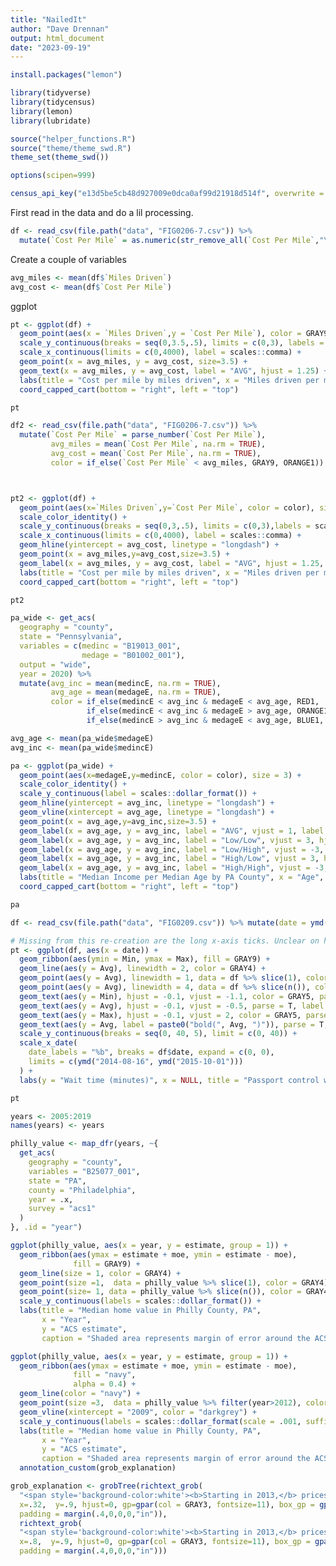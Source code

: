 ```yaml
---
title: "NailedIt"
author: "Dave Drennan"
output: html_document
date: "2023-09-19"
---
```


```r

install.packages("lemon")

library(tidyverse)
library(tidycensus)
library(lemon)
library(lubridate)

source("helper_functions.R")
source("theme/theme_swd.R")
theme_set(theme_swd())

options(scipen=999)

census_api_key("e13d5be5cb48d927009e0dca0af99d21918d514f", overwrite = TRUE)
```

First read in the data and do a lil processing.

```r

df <- read_csv(file.path("data", "FIG0206-7.csv")) %>% 
  mutate(`Cost Per Mile` = as.numeric(str_remove_all(`Cost Per Mile`,"\\$"))) 

```

Create a couple of variables

```r

avg_miles <- mean(df$`Miles Driven`)
avg_cost <- mean(df$`Cost Per Mile`)

```

ggplot

```r

pt <- ggplot(df) + 
  geom_point(aes(x = `Miles Driven`,y = `Cost Per Mile`), color = GRAY9, size = 2.5) +
  scale_y_continuous(breaks = seq(0,3.5,.5), limits = c(0,3), labels = scales::dollar_format()) + 
  scale_x_continuous(limits = c(0,4000), label = scales::comma) +
  geom_point(x = avg_miles, y = avg_cost, size=3.5) + 
  geom_text(x = avg_miles, y = avg_cost, label = "AVG", hjust = 1.25) +  
  labs(title = "Cost per mile by miles driven", x = "Miles driven per month", y = "Cost per mile") +
  coord_capped_cart(bottom = "right", left = "top")

pt

```


```r

df2 <- read_csv(file.path("data", "FIG0206-7.csv")) %>% 
  mutate(`Cost Per Mile` = parse_number(`Cost Per Mile`),
         avg_miles = mean(`Cost Per Mile`, na.rm = TRUE),
         avg_cost = mean(`Cost Per Mile`, na.rm = TRUE),
         color = if_else(`Cost Per Mile` < avg_miles, GRAY9, ORANGE1))




```

```r

pt2 <- ggplot(df) + 
  geom_point(aes(x=`Miles Driven`,y=`Cost Per Mile`, color = color), size = 3) +
  scale_color_identity() + 
  scale_y_continuous(breaks = seq(0,3,.5), limits = c(0,3),labels = scales::dollar_format()) + 
  scale_x_continuous(limits = c(0,4000), label = scales::comma) + 
  geom_hline(yintercept = avg_cost, linetype = "longdash") + 
  geom_point(x = avg_miles,y=avg_cost,size=3.5) + 
  geom_label(x = avg_miles, y = avg_cost, label = "AVG", hjust = 1.25, label.size = 0) +  
  labs(title = "Cost per mile by miles driven", x = "Miles driven per month", y = "Cost per mile") +
  coord_capped_cart(bottom = "right", left = "top")

pt2

```

```r

pa_wide <- get_acs(
  geography = "county",
  state = "Pennsylvania",
  variables = c(medinc = "B19013_001",
                medage = "B01002_001"),
  output = "wide",
  year = 2020) %>%
  mutate(avg_inc = mean(medincE, na.rm = TRUE),
         avg_age = mean(medageE, na.rm = TRUE),
         color = if_else(medincE < avg_inc & medageE < avg_age, RED1,
                 if_else(medincE < avg_inc & medageE > avg_age, ORANGE1,
                 if_else(medincE > avg_inc & medageE < avg_age, BLUE1, GREEN1))))

avg_age <- mean(pa_wide$medageE)
avg_inc <- mean(pa_wide$medincE)

pa <- ggplot(pa_wide) + 
  geom_point(aes(x=medageE,y=medincE, color = color), size = 3) +
  scale_color_identity() + 
  scale_y_continuous(label = scales::dollar_format()) +  
  geom_hline(yintercept = avg_inc, linetype = "longdash") +
  geom_vline(xintercept = avg_age, linetype = "longdash") +
  geom_point(x = avg_age,y=avg_inc,size=3.5) + 
  geom_label(x = avg_age, y = avg_inc, label = "AVG", vjust = 1, label.size = NA, fill = "transparent") +
  geom_label(x = avg_age, y = avg_inc, label = "Low/Low", vjust = 3, hjust = 3, label.size = NA, fill = "transparent", color = RED1) +
  geom_label(x = avg_age, y = avg_inc, label = "Low/High", vjust = -3, hjust = 3, label.size = NA, fill = "transparent", color = BLUE1) +
  geom_label(x = avg_age, y = avg_inc, label = "High/Low", vjust = 3, hjust = -3, label.size = NA, fill = "transparent", color = ORANGE1) +
  geom_label(x = avg_age, y = avg_inc, label = "High/High", vjust = -3, hjust = -3, label.size = NA, fill = "transparent", color = GREEN1) +
  labs(title = "Median Income per Median Age by PA County", x = "Age", y = "Income") +
  coord_capped_cart(bottom = "right", left = "top")

pa

```
```r

df <- read_csv(file.path("data", "FIG0209.csv")) %>% mutate(date = ymd(paste(Year, Month, 1)))

# Missing from this re-creation are the long x-axis ticks. Unclear on how to increase tick length and center the labels between ticks.
pt <- ggplot(df, aes(x = date)) +
  geom_ribbon(aes(ymin = Min, ymax = Max), fill = GRAY9) +
  geom_line(aes(y = Avg), linewidth = 2, color = GRAY4) +
  geom_point(aes(y = Avg), linewidth = 1, data = df %>% slice(1), color = GRAY4) +
  geom_point(aes(y = Avg), linewidth = 4, data = df %>% slice(n()), color = GRAY4) +
  geom_text(aes(y = Min), hjust = -0.1, vjust = -1.1, color = GRAY5, parse = T, label = sprintf("bold(MIN)"), data = df %>% slice(1)) +
  geom_text(aes(y = Avg), hjust = -0.1, vjust = -0.5, parse = T, label = "bold(AVG)", data = df %>% slice(1)) +
  geom_text(aes(y = Max), hjust = -0.1, vjust = 2, color = GRAY5, parse = T, label = "bold(MAX)", data = df %>% slice(1)) +
  geom_text(aes(y = Avg, label = paste0("bold(", Avg, ")")), parse = T, nudge_x = 15, data = df %>% slice(n())) +
  scale_y_continuous(breaks = seq(0, 40, 5), limit = c(0, 40)) +
  scale_x_date(
    date_labels = "%b", breaks = df$date, expand = c(0, 0),
    limits = c(ymd("2014-08-16", ymd("2015-10-01")))
  ) +
  labs(y = "Wait time (minutes)", x = NULL, title = "Passport control wait time", subtitle = "Past 13 months")

pt

```

```r

years <- 2005:2019
names(years) <- years

philly_value <- map_dfr(years, ~{
  get_acs(
    geography = "county",
    variables = "B25077_001",
    state = "PA",
    county = "Philadelphia",
    year = .x,
    survey = "acs1"
  )
}, .id = "year")

ggplot(philly_value, aes(x = year, y = estimate, group = 1)) + 
  geom_ribbon(aes(ymax = estimate + moe, ymin = estimate - moe), 
              fill = GRAY9) + 
  geom_line(size = 1, color = GRAY4) + 
  geom_point(size =1,  data = philly_value %>% slice(1), color = GRAY4) +
  geom_point(size= 1, data = philly_value %>% slice(n()), color = GRAY4) +
  scale_y_continuous(labels = scales::dollar_format()) +
  labs(title = "Median home value in Philly County, PA",
       x = "Year",
       y = "ACS estimate",
       caption = "Shaded area represents margin of error around the ACS estimate")

```

```r
ggplot(philly_value, aes(x = year, y = estimate, group = 1)) + 
  geom_ribbon(aes(ymax = estimate + moe, ymin = estimate - moe), 
              fill = "navy",
              alpha = 0.4) + 
  geom_line(color = "navy") + 
  geom_point(size =3,  data = philly_value %>% filter(year>2012), color = "navy") +
  geom_vline(xintercept = "2009", color = "darkgrey") + 
  scale_y_continuous(labels = scales::dollar_format(scale = .001, suffix = "k")) +
  labs(title = "Median home value in Philly County, PA",
       x = "Year",
       y = "ACS estimate",
       caption = "Shaded area represents margin of error around the ACS estimate")+
  annotation_custom(grob_explanation)

grob_explanation <- grobTree(richtext_grob(
  "<span style='background-color:white'><b>Starting in 2013,</b> prices began to rise<br> for the first time since the Great Recession<br>and have steadily climbed through 2019</span>", 
  x=.32,  y=.9, hjust=0, gp=gpar(col = GRAY3, fontsize=11), box_gp = gpar(col = "white", fill = "white"),
  padding = margin(.4,0,0,0,"in")),
  richtext_grob(
  "<span style='background-color:white'><b>Starting in 2013,</b> prices began to rise<br> for the first time since the Great Recession<br>and have steadily climbed through 2019</span>", 
  x=.8,  y=.9, hjust=0, gp=gpar(col = GRAY3, fontsize=11), box_gp = gpar(col = "white", fill = "white"),
  padding = margin(.4,0,0,0,"in")))


```
